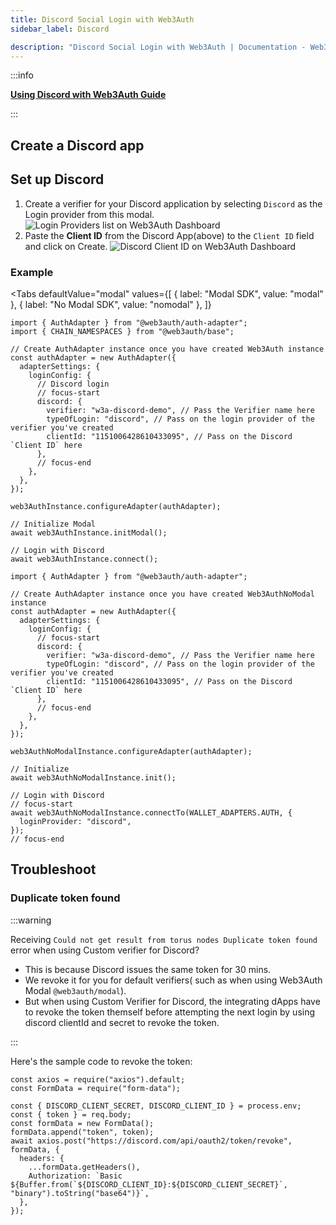 ```yaml
---
title: Discord Social Login with Web3Auth
sidebar_label: Discord

description: "Discord Social Login with Web3Auth | Documentation - Web3Auth"
---
```



:::info

**[Using Discord with Web3Auth Guide](/guides/discord)**

:::

## Create a Discord app

<DiscordSetup />

## Set up Discord

1. Create a verifier for your Discord application by selecting `Discord` as the Login provider from
   this modal.
   ![Login Providers list on Web3Auth Dashboard](/images/dashboard/create-verifier-google.png)
2. Paste the **Client ID** from the Discord App(above) to the `Client ID` field and click on Create.
   ![Discord Client ID on Web3Auth Dashboard](/images/dashboard/create-verifier-discord.png)

### Example

<Tabs
defaultValue="modal"
values={[
  { label: "Modal SDK", value: "modal" },
  { label: "No Modal SDK", value: "nomodal" },
]}
>
<TabItem value="modal">

```tsx
import { AuthAdapter } from "@web3auth/auth-adapter";
import { CHAIN_NAMESPACES } from "@web3auth/base";

// Create AuthAdapter instance once you have created Web3Auth instance
const authAdapter = new AuthAdapter({
  adapterSettings: {
    loginConfig: {
      // Discord login
      // focus-start
      discord: {
        verifier: "w3a-discord-demo", // Pass the Verifier name here
        typeOfLogin: "discord", // Pass on the login provider of the verifier you've created
        clientId: "1151006428610433095", // Pass on the Discord `Client ID` here
      },
      // focus-end
    },
  },
});

web3AuthInstance.configureAdapter(authAdapter);

// Initialize Modal
await web3AuthInstance.initModal();

// Login with Discord
await web3AuthInstance.connect();
```

</TabItem>

<TabItem value="nomodal">

```tsx
import { AuthAdapter } from "@web3auth/auth-adapter";

// Create AuthAdapter instance once you have created Web3AuthNoModal instance
const authAdapter = new AuthAdapter({
  adapterSettings: {
    loginConfig: {
      // focus-start
      discord: {
        verifier: "w3a-discord-demo", // Pass the Verifier name here
        typeOfLogin: "discord", // Pass on the login provider of the verifier you've created
        clientId: "1151006428610433095", // Pass on the Discord `Client ID` here
      },
      // focus-end
    },
  },
});

web3AuthNoModalInstance.configureAdapter(authAdapter);

// Initialize
await web3AuthNoModalInstance.init();

// Login with Discord
// focus-start
await web3AuthNoModalInstance.connectTo(WALLET_ADAPTERS.AUTH, {
  loginProvider: "discord",
});
// focus-end
```

</TabItem>

</Tabs>

## Troubleshoot

### Duplicate token found

:::warning

Receiving `Could not get result from torus nodes Duplicate token found` error when using Custom
verifier for Discord?

- This is because Discord issues the same token for 30 mins.
- We revoke it for you for default verifiers( such as when using Web3Auth Modal `@web3auth/modal`).
- But when using Custom Verifier for Discord, the integrating dApps have to revoke the token
  themself before attempting the next login by using discord clientId and secret to revoke the
  token.

:::

Here's the sample code to revoke the token:

```tsx
const axios = require("axios").default;
const FormData = require("form-data");

const { DISCORD_CLIENT_SECRET, DISCORD_CLIENT_ID } = process.env;
const { token } = req.body;
const formData = new FormData();
formData.append("token", token);
await axios.post("https://discord.com/api/oauth2/token/revoke", formData, {
  headers: {
    ...formData.getHeaders(),
    Authorization: `Basic ${Buffer.from(`${DISCORD_CLIENT_ID}:${DISCORD_CLIENT_SECRET}`, "binary").toString("base64")}`,
  },
});
```
